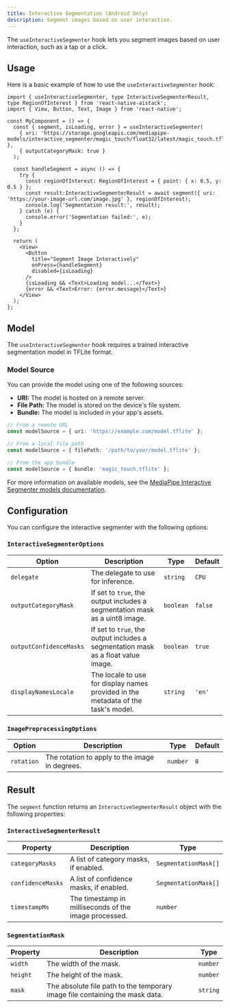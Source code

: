 ```yaml
---
title: Interactive Segmentation (Android Only)
description: Segment images based on user interaction.
---
```



The `useInteractiveSegmenter` hook lets you segment images based on user interaction, such as a tap or a click.

## Usage

Here is a basic example of how to use the `useInteractiveSegmenter` hook:

```tsx
import { useInteractiveSegmenter, type InteractiveSegmenterResult, type RegionOfInterest } from 'react-native-aistack';
import { View, Button, Text, Image } from 'react-native';

const MyComponent = () => {
  const { segment, isLoading, error } = useInteractiveSegmenter(
    { uri: 'https://storage.googleapis.com/mediapipe-models/interactive_segmenter/magic_touch/float32/latest/magic_touch.tflite' },
    { outputCategoryMask: true }
  );

  const handleSegment = async () => {
    try {
      const regionOfInterest: RegionOfInterest = { point: { x: 0.5, y: 0.5 } };
      const result:InteractiveSegmenterResult = await segment({ uri: 'https://your-image-url.com/image.jpg' }, regionOfInterest);
      console.log('Segmentation result:', result);
    } catch (e) {
      console.error('Segmentation failed:', e);
    }
  };

  return (
    <View>
      <Button
        title="Segment Image Interactively"
        onPress={handleSegment}
        disabled={isLoading}
      />
      {isLoading && <Text>Loading model...</Text>}
      {error && <Text>Error: {error.message}</Text>}
    </View>
  );
};
```

## Model

The `useInteractiveSegmenter` hook requires a trained interactive segmentation model in TFLite format.

### Model Source

You can provide the model using one of the following sources:

- **URI:** The model is hosted on a remote server.
- **File Path:** The model is stored on the device's file system.
- **Bundle:** The model is included in your app's assets.

```ts
// From a remote URL
const modelSource = { uri: 'https://example.com/model.tflite' };

// From a local file path
const modelSource = { filePath: '/path/to/your/model.tflite' };

// From the app bundle
const modelSource = { bundle: 'magic_touch.tflite' };
```

For more information on available models, see the [MediaPipe Interactive Segmenter models documentation](https://ai.google.dev/edge/mediapipe/solutions/vision/interactive_segmenter/index#models).

## Configuration

You can configure the interactive segmenter with the following options:

### `InteractiveSegmenterOptions`

| Option                  | Description                                                                                                                                                           | Type      | Default |
| ----------------------- | --------------------------------------------------------------------------------------------------------------------------------------------------------------------- | --------- | ------- |
| `delegate`              | The delegate to use for inference.                                                                                                                                    | `string`  | `CPU`   |
| `outputCategoryMask`    | If set to `true`, the output includes a segmentation mask as a uint8 image.                                                                                           | `boolean` | `false` |
| `outputConfidenceMasks` | If set to `true`, the output includes a segmentation mask as a float value image.                                                                                     | `boolean` | `true`  |
| `displayNamesLocale`    | The locale to use for display names provided in the metadata of the task's model.                                                                                     | `string`  | `'en'`    |

### `ImagePreprocessingOptions`

| Option      | Description                                | Type     | Default |
| ----------- | ------------------------------------------ | -------- | ------- |
| `rotation`  | The rotation to apply to the image in degrees. | `number` | `0`     |

## Result

The `segment` function returns an `InteractiveSegmenterResult` object with the following properties:

### `InteractiveSegmenterResult`

| Property          | Description                                           | Type                 |
| ----------------- | ----------------------------------------------------- | -------------------- |
| `categoryMasks`   | A list of category masks, if enabled.                 | `SegmentationMask[]` |
| `confidenceMasks` | A list of confidence masks, if enabled.               | `SegmentationMask[]` |
| `timestampMs`     | The timestamp in milliseconds of the image processed. | `number`             |

### `SegmentationMask`

| Property | Description | Type | 
| --- | --- | --- |
| `width` | The width of the mask. | `number` |
| `height` | The height of the mask. | `number` |
| `mask` | The absolute file path to the temporary image file containing the mask data. | `string` |
